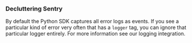 ### Decluttering Sentry

By default the Python SDK captures all error logs as events. If you see a particular kind of error very often that has a `logger` tag, you can ignore that particular logger entirely. For more information see our <Link to="/platforms/python/guides/logging/">logging integration</Link>.
